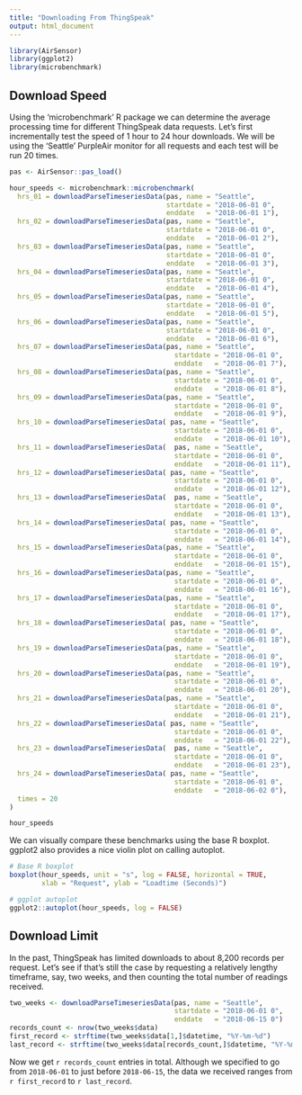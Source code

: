 ```yaml
---
title: "Downloading From ThingSpeak"
output: html_document
---
```


```r
library(AirSensor)
library(ggplot2)
library(microbenchmark)
```

## Download Speed

Using the 'microbenchmark' R package we can determine the average processing 
time for different ThingSpeak data requests. Let's first incrementally test the
speed of 1 hour to 24 hour downloads. We will be using the 'Seattle' PurpleAir 
monitor for all requests and each test will be run 20 times.

```r
pas <- AirSensor::pas_load()

hour_speeds <- microbenchmark::microbenchmark(
  hrs_01 = downloadParseTimeseriesData(pas, name = "Seattle", 
                                       startdate = "2018-06-01 0", 
                                       enddate   = "2018-06-01 1"),
  hrs_02 = downloadParseTimeseriesData(pas, name = "Seattle", 
                                       startdate = "2018-06-01 0", 
                                       enddate   = "2018-06-01 2"),
  hrs_03 = downloadParseTimeseriesData(pas, name = "Seattle", 
                                       startdate = "2018-06-01 0", 
                                       enddate   = "2018-06-01 3"),
  hrs_04 = downloadParseTimeseriesData(pas, name = "Seattle", 
                                       startdate = "2018-06-01 0", 
                                       enddate   = "2018-06-01 4"),
  hrs_05 = downloadParseTimeseriesData(pas, name = "Seattle", 
                                       startdate = "2018-06-01 0", 
                                       enddate   = "2018-06-01 5"),
  hrs_06 = downloadParseTimeseriesData(pas, name = "Seattle", 
                                       startdate = "2018-06-01 0", 
                                       enddate   = "2018-06-01 6"),
  hrs_07 = downloadParseTimeseriesData(pas, name = "Seattle", 
                                         startdate = "2018-06-01 0", 
                                         enddate   = "2018-06-01 7"),
  hrs_08 = downloadParseTimeseriesData(pas, name = "Seattle", 
                                         startdate = "2018-06-01 0", 
                                         enddate   = "2018-06-01 8"),
  hrs_09 = downloadParseTimeseriesData(pas, name = "Seattle", 
                                         startdate = "2018-06-01 0", 
                                         enddate   = "2018-06-01 9"),
  hrs_10 = downloadParseTimeseriesData( pas, name = "Seattle", 
                                         startdate = "2018-06-01 0", 
                                         enddate   = "2018-06-01 10"),
  hrs_11 = downloadParseTimeseriesData(  pas, name = "Seattle", 
                                         startdate = "2018-06-01 0", 
                                         enddate   = "2018-06-01 11"),
  hrs_12 = downloadParseTimeseriesData( pas, name = "Seattle", 
                                         startdate = "2018-06-01 0", 
                                         enddate   = "2018-06-01 12"),
  hrs_13 = downloadParseTimeseriesData(  pas, name = "Seattle", 
                                         startdate = "2018-06-01 0", 
                                         enddate   = "2018-06-01 13"),
  hrs_14 = downloadParseTimeseriesData( pas, name = "Seattle", 
                                         startdate = "2018-06-01 0", 
                                         enddate   = "2018-06-01 14"),
  hrs_15 = downloadParseTimeseriesData(pas, name = "Seattle", 
                                         startdate = "2018-06-01 0", 
                                         enddate   = "2018-06-01 15"),
  hrs_16 = downloadParseTimeseriesData(pas, name = "Seattle", 
                                         startdate = "2018-06-01 0", 
                                         enddate   = "2018-06-01 16"),
  hrs_17 = downloadParseTimeseriesData(pas, name = "Seattle", 
                                         startdate = "2018-06-01 0", 
                                         enddate   = "2018-06-01 17"),
  hrs_18 = downloadParseTimeseriesData( pas, name = "Seattle", 
                                         startdate = "2018-06-01 0", 
                                         enddate   = "2018-06-01 18"),
  hrs_19 = downloadParseTimeseriesData(pas, name = "Seattle", 
                                         startdate = "2018-06-01 0", 
                                         enddate   = "2018-06-01 19"),
  hrs_20 = downloadParseTimeseriesData(pas, name = "Seattle", 
                                         startdate = "2018-06-01 0", 
                                         enddate   = "2018-06-01 20"),
  hrs_21 = downloadParseTimeseriesData(pas, name = "Seattle", 
                                         startdate = "2018-06-01 0", 
                                         enddate   = "2018-06-01 21"),
  hrs_22 = downloadParseTimeseriesData( pas, name = "Seattle", 
                                         startdate = "2018-06-01 0", 
                                         enddate   = "2018-06-01 22"),
  hrs_23 = downloadParseTimeseriesData(  pas, name = "Seattle", 
                                         startdate = "2018-06-01 0", 
                                         enddate   = "2018-06-01 23"),
  hrs_24 = downloadParseTimeseriesData( pas, name = "Seattle", 
                                         startdate = "2018-06-01 0", 
                                         enddate   = "2018-06-02 0"),
  times = 20
)

hour_speeds
```

We can visually compare these benchmarks using the base R boxplot. ggplot2 also
provides a nice violin plot on calling autoplot.

```r
# Base R boxplot
boxplot(hour_speeds, unit = "s", log = FALSE, horizontal = TRUE,
        xlab = "Request", ylab = "Loadtime (Seconds)")

# ggplot autoplot
ggplot2::autoplot(hour_speeds, log = FALSE)
```

## Download Limit

In the past, ThingSpeak has limited downloads to about 8,200 records per 
request. Let's see if that's still the case by requesting a relatively lengthy
timeframe, say, two weeks, and then counting the total number of readings 
received.

```r
two_weeks <- downloadParseTimeseriesData(pas, name = "Seattle", 
                                         startdate = "2018-06-01 0", 
                                         enddate   = "2018-06-15 0")
records_count <- nrow(two_weeks$data)
first_record <- strftime(two_weeks$data[1,]$datetime, "%Y-%m-%d")
last_record <- strftime(two_weeks$data[records_count,]$datetime, "%Y-%m-%d")
```

Now we get `r records_count` entries in total. Although we specified to go from
`2018-06-01` to just before `2018-06-15`, the data we received ranges from 
`r first_record` to `r last_record`.